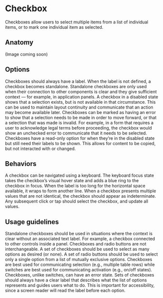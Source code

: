 # Checkbox

Checkboxes allow users to select multiple items from a list of individual items, or to mark one individual item as selected.
<AssetLinks>
  <AssetLink href="https://opensource.finn.no/fabric-react/#/toggle" />
  <AssetLink href="https://opensource.finn.no/fabric-vue/forms" />
</AssetLinks>

<TableOfContents />

## Anatomy

(Image coming soon)

## Options

<Guideline title="Label" image="checkbox-options-label.svg">
    Checkboxes should always have a label. When the label is not defined, a checkbox becomes standalone. Standalone checkboxes are only used when their connection to other components is clear and they give sufficient context — for example, in application panels.
</Guideline>

<Guideline title="Disabled" image="checkbox-options-disabled.svg">
    A checkbox in a disabled state shows that a selection exists, but is not available in that circumstance. This can be used to maintain layout continuity and communicate that an action may become available later.
</Guideline>

<Guideline title="Error" image="checkbox-options-error.svg">
    Checkboxes can be marked as having an error to show that a selection needs to be made in order to move forward, or that a selection that was made is invalid. For example, in a form that requires a user to acknowledge legal terms before proceeding, the checkbox would show an unchecked error to communicate that it needs to be selected.
</Guideline>

<Guideline title="Read only" image="checkbox-options-readonly.svg">
    Checkboxes have a read-only option for when they’re in the disabled state but still need their labels to be shown. This allows for content to be copied, but not interacted with or changed.
</Guideline>

## Behaviors

<Guideline title="Keyboard focus">
    A checkbox can be navigated using a keyboard. The keyboard focus state takes the checkbox’s visual hover state and adds a blue ring to the checkbox in focus.
</Guideline>

<Guideline title="Text overflow">
    When the label is too long for the horizontal space available, it wraps to form another line.
</Guideline>

<Guideline title="Mixed value">
    When a checkbox presents multiple values that are not identical, the checkbox should appear as indeterminate. Any subsequent click or tap should select the checkbox, and update all values.
</Guideline>

## Usage guidelines

<Guideline title="When to use a standalone checkbox">
    Standalone checkboxes should be used in situations where the context is clear without an associated text label. For example, a checkbox connected to other controls inside a panel.
</Guideline>

<Guideline title="Checkbox or radio button?">
    Checkboxes and radio buttons are not interchangeable. A set of checkboxes should be used to select as many options as desired (or none). A set of radio buttons should be used to select only a single option from a list of mutually exclusive options.
</Guideline>

<Guideline title="Checkbox or switch?">
    Checkboxes are best used for communicating selection (e.g., multiple table rows) while switches are best used for communicating activation (e.g., on/off states). Checkboxes, unlike switches, can have an error state.
</Guideline>

<Guideline title="Label groups of related checkboxes">
    Sets of checkboxes should always have a clear label that describes what the list of options represents and guides users what to do. This is important for accessibility, since a screen reader will read the label before each option.
</Guideline>
